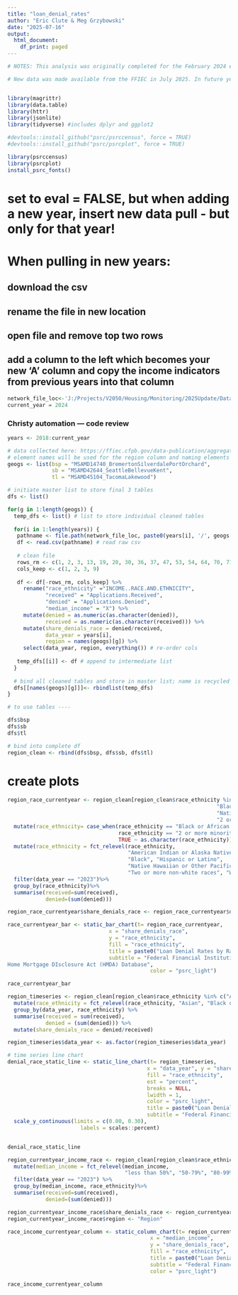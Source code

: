 ```yaml
---
title: "loan_denial_rates"
author: "Eric Clute & Meg Grzybowski"
date: "2025-07-16"
output:
  html_document:
    df_print: paged
---
```


```r

# NOTES: This analysis was originally completed for the February 2024 equity trend using 2018-2022 data (https://www.psrc.org/media/8436). Data saved to 2023 monitoring directories since the data was collected for that project. 

# New data was made available from the FFIEC in July 2025. In future years consider pulling data into R directly using JSON, API. 2024 & 2023 data was cleaned to match table formatting of 2022 - watch this in future years!


library(magrittr)
library(data.table)
library(httr)
library(jsonlite)
library(tidyverse) #includes dplyr and ggplot2

#devtools::install_github("psrc/psrccensus", force = TRUE)
#devtools::install_github("psrc/psrcplot", force = TRUE)

library(psrccensus)
library(psrcplot)
install_psrc_fonts()
```

# set to eval = FALSE, but when adding a new year, insert new data pull - but only for that year!

# When pulling in new years:

## download the csv
## rename the file in new location
## open file and remove top two rows
## add a column to the left which becomes your new 'A' column and copy the income indicators from previous years into that column

```r
network_file_loc<-'J:/Projects/V2050/Housing/Monitoring/2025Update/Data/metric04_loan_denials'
current_year = 2024
```

### Christy automation --- code review

```r

years <- 2018:current_year

# data collected here: https://ffiec.cfpb.gov/data-publication/aggregate-reports/. Report #5
# element names will be used for the region column and naming elements in master list. Adjust here.
geogs <- list(bsp = "MSAMD14740_BremertonSilverdalePortOrchard",
              sb = "MSAMD42644_SeattleBellevueKent", 
              tl = "MSAMD45104_TacomaLakewood")

# initiate master list to store final 3 tables
dfs <- list()

for(g in 1:length(geogs)) {
  temp_dfs <- list() # list to store individual cleaned tables
  
  for(i in 1:length(years)) {
   pathname <- file.path(network_file_loc, paste0(years[i], '/', geogs[g], years[i], ".csv"))
   df <- read.csv(pathname) # read raw csv
   
   # clean file
   rows_rm <- c(1, 2, 3, 13, 19, 20, 30, 36, 37, 47, 53, 54, 64, 70, 71, 81)
   cols_keep <- c(1, 2, 3, 9) 
   
   df <- df[-rows_rm, cols_keep] %>% 
     rename("race_ethnicity" ="INCOME..RACE.AND.ETHNICITY",
            "received" = "Applications.Received", 
            "denied" = "Applications.Denied",
            "median_income" = "X") %>% 
     mutate(denied = as.numeric(as.character(denied)),
            received = as.numeric(as.character(received))) %>% 
     mutate(share_denials_race = denied/received,
            data_year = years[i],
            region = names(geogs)[g]) %>% 
     select(data_year, region, everything()) # re-order cols
   
   temp_dfs[[i]] <- df # append to intermediate list
  }
  
  # bind all cleaned tables and store in master list; name is recycled from geogs element names.
  dfs[[names(geogs)[g]]]<- rbindlist(temp_dfs) 
}

# to use tables ----

dfs$bsp
dfs$sb
dfs$tl

# bind into complete df
region_clean <- rbind(dfs$bsp, dfs$sb, dfs$tl)
```

# create plots

```r

region_race_currentyear <- region_clean[region_clean$race_ethnicity %in% c("American Indian or Alaska Native", "Asian",
                                                                  "Black or African American", "Hispanic or Latino",
                                                                  "Native Hawaiian or Other Pacific Islander",
                                                                  "2 or more minority races", "White"), ] %>%
  mutate(race_ethnicity= case_when(race_ethnicity == "Black or African American" ~ "Black",
                                   race_ethnicity == "2 or more minority races" ~ "Two or more non-white races",
                                   TRUE ~ as.character(race_ethnicity))) %>%
  mutate(race_ethnicity = fct_relevel(race_ethnicity, 
                                      "American Indian or Alaska Native", "Asian",
                                      "Black", "Hispanic or Latino",
                                      "Native Hawaiian or Other Pacific Islander",
                                      "Two or more non-white races", "White")) %>%
  filter(data_year == "2023")%>%
  group_by(race_ethnicity)%>%
  summarise(received=sum(received),
            denied=(sum(denied)))

region_race_currentyear$share_denials_race <- region_race_currentyear$denied/region_race_currentyear$received

race_currentyear_bar <- static_bar_chart(t= region_race_currentyear,
                                x = "share_denials_race",
                                y = "race_ethnicity",
                                fill = "race_ethnicity",
                                title = paste0("Loan Denial Rates by Race and Ethnicity (", current_year, ")"),
                                subtitle = "Federal Financial Institutions Examination Council (FFIEC), 
Home Mortgage DIsclosure Act (HMDA) Database",
                                             color = "psrc_light")

race_currentyear_bar
```

```r
region_timeseries <- region_clean[region_clean$race_ethnicity %in% c("Asian", "Black or African American", "Hispanic or Latino", "White"), ] %>%
  mutate(race_ethnicity = fct_relevel(race_ethnicity, "Asian", "Black or African American", "Hispanic or Latino", "White")) %>%
  group_by(data_year, race_ethnicity) %>%
  summarise(received = sum(received),
            denied = (sum(denied))) %>%
  mutate(share_denials_race = denied/received)

region_timeseries$data_year <- as.factor(region_timeseries$data_year)

# time series line chart
denial_race_static_line <- static_line_chart(t= region_timeseries,
                                            x = "data_year", y = "share_denials_race",
                                            fill = "race_ethnicity",
                                            est = "percent",
                                            breaks = NULL,
                                            lwidth = 1,
                                            color = "psrc_light",
                                            title = paste0("Loan Denial Rates by Race and Ethnicity (2018-",current_year, ")"),
                                            subtitle = "Federal Financial Institutions Examination Council (FFIEC), HMDA Database") +
  scale_y_continuous(limits = c(0.00, 0.30),
                       labels = scales::percent)


denial_race_static_line

```

```r

region_currentyear_income_race <- region_clean[region_clean$race_ethnicity %in% c("White", "Asian","Black or African American", "Hispanic or Latino"), ] %>%
  mutate(median_income = fct_relevel(median_income, 
                                     "less than 50%", "50-79%", "80-99%", "100-119%", "120% or more")) %>%
  filter(data_year == "2023") %>%
  group_by(median_income, race_ethnicity)%>%
  summarise(received=sum(received),
            denied=(sum(denied)))

region_currentyear_income_race$share_denials_race <- region_currentyear_income_race$denied/region_currentyear_income_race$received
region_currentyear_income_race$region <- "Region"

race_income_currentyear_column <- static_column_chart(t= region_currentyear_income_race,
                                             x = "median_income",
                                             y = "share_denials_race",
                                             fill = "race_ethnicity",
                                             title = paste0("Loan Denial Rates by Income Bracket and Race/Ethnicity (", current_year, ")"),
                                             subtitle = "Federal Financial Institutions Examination Council (FFIEC), HMDA Database",
                                             color = "psrc_light")

race_income_currentyear_column

```

